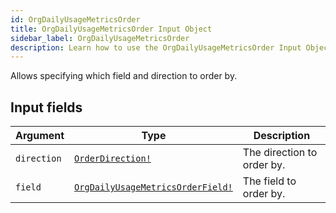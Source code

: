 ```yaml
---
id: OrgDailyUsageMetricsOrder
title: OrgDailyUsageMetricsOrder Input Object
sidebar_label: OrgDailyUsageMetricsOrder
description: Learn how to use the OrgDailyUsageMetricsOrder Input Object for Builder's API.
---
```


Allows specifying which field and direction to order by.

## Input fields

| Argument    | Type                                                                                    | Description                |
| ----------- | --------------------------------------------------------------------------------------- | -------------------------- |
| `direction` | [`OrderDirection!`](/self-managed/composer/builder/api/schema/enum/OrderDirection.mdx)                                 | The direction to order by. |
| `field`     | [`OrgDailyUsageMetricsOrderField!`](/self-managed/composer/builder/api/schema/enum/OrgDailyUsageMetricsOrderField.mdx) | The field to order by.     |
